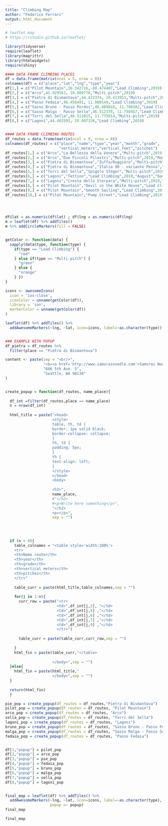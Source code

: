 ```yaml
---
title: "Climbing Map"
author: "Federico Ferrari"
output: html_document
---
```


```r
# leaflet map
# https://rstudio.github.io/leaflet/

library(tidyverse)
require(leaflet)
library(magrittr)
library(htmlwidgets)
require(shiny)

#### DATA FRAME CLIMBING PLACES
df = data.frame(matrix(ncol = 5, nrow = 0))
colnames(df) = c("place","lat","lng","type","year")
df[1,] = c("Pilot Mountain",36.342716,-80.474407,"Lead Climbing",2019)
df[2,] = c("Arco",45.929563, 10.889770,"Multi-pitch",2019)
df[3,] = c("Pietra di Bismantova",44.422374, 10.413951,"Multi-pitch",2019)
df[4,] = c("Passo Fedaia",46.456491, 11.860149,"Lead Climbing",2019)
df[5,] = c("Sasso Bruno - Passo Pordoi",46.489010, 11.796582,"Lead Climbing",2019)
df[6,] = c("Sasso Malga - Passo Sella",46.512370, 11.758457,"Lead Climbing",2019)
df[7,] = c("Torri del Sella",46.511015, 11.779914,"Multi-pitch",2019)
df[8,] = c("Lagoni",44.402991, 10.007326,"Lead Climbing",2019)


#### DATA FRAME CLIMBING ROUTES
df_routes = data.frame(matrix(ncol = 9, nrow = 0))
colnames(df_routes) = c("place","name","type","year","month","grade",
                        "vertical_meters","vertical_feet","pitches")
df_routes[1,] = c("Arco","La Bellezza della Venere","Multi-pitch",2019,"May","IV+",320,1050,9)
df_routes[2,] = c("Arco","Due Piccoli Pilastri","Multi-pitch",2019,"May","V+",150,500,4)
df_routes[3,] = c("Pietra di Bismantova","Zuffa/Ruggiero","Multi-pitch",2019,"July","V",105,350,5)
df_routes[4,] = c("Pietra di Bismantova","Italia 90 - variante Penna","Multi-pitch",2019,"July","6a",125,410,4)
df_routes[5,] = c("Torri del Sella","Spigolo Steger","Multi-pitch",2019,"July","IV+",140,460,5)
df_routes[6,] = c("Lagoni","Tettino","Lead Climbing",2019,"August","6a+",20,65,1)
df_routes[7,] = c("Lagoni","Cresta dello Sterpara","Multi-pitch",2019,"August","IV+",100,330,5)
df_routes[8,] = c("Pilot Mountain","Devil in the White House","Lead Climbing",2019,"September","10d",18,60,1)
df_routes[9,] = c("Pilot Mountain","Smooth Sailing","Lead Climbing",2019,"September","10a",25,80,1)
df_routes[10,] = c("Pilot Mountain","Pump Street","Lead Climbing",2019,"September","10a",20,65,1)




df$lat = as.numeric(df$lat) ; df$lng = as.numeric(df$lng)
m = leaflet(df) %>% addTiles()
m %>% addCircleMarkers(fill = FALSE)


getColor <- function(data) {
  sapply(data$type, function(type) {
    if(type == "Lead Climbing") {
      "red"
    } else if(type == "Multi-pitch") {
      "green"
    } else {
      "orange"
    } })
}

icons <- awesomeIcons(
  icon = 'ios-close',
  iconColor = unname(getColor(df)),
  library = 'ion',
  markerColor = unname(getColor(df))
)

leaflet(df) %>% addTiles() %>%
  addAwesomeMarkers(~lng, ~lat, icon=icons, label=~as.character(type))


### EXAMPLE WITH POPUP
df_pietra = df_routes %>% 
  filter(place == "Pietra di Bismantova")

content <- paste(sep = "<br/>",
                 "<b><a href='http://www.samurainoodle.com'>Samurai Noodle</a></b>",
                 "606 5th Ave. S",
                 "Seattle, WA 98138"
)


create_popup = function(df_routes, name_place){
  
  df_int =filter(df_routes,place == name_place)
  n = nrow(df_int)
  
  html_title = paste("<head>
                     <style>
                     table, th, td {
                     border: 1px solid black;
                     border-collapse: collapse;
                     }
                     th, td {
                     padding: 5px;
                     }
                     th {
                     text-align: left;
                     }
                     </style>
                     </head>
                     <body>
                     
                     <h2>", 
                     name_place, 
                     #"</h2>
                     #<p>Write here something</p>",
                     "</h2>
                     <p></p>",
                     sep = "")
  
  
  
  
  if (n > 0){
    table_colnames = "<table style='width:100%'>
    <tr>
    <th>Name route</th>
    <th>year</th> 
    <th>grade</th> 
    <th>vertical meters</th>
    <th>pitches</th>
    </tr>"
    
    table_curr = paste(html_title,table_colnames,sep = "")
    
    for(j in 1:n){
      curr_row = paste("<tr>
                       <td>",df_int[j,2], "</td>
                       <td>",df_int[j,4] ,"</td>
                       <td>",df_int[j,6] ,"</td>
                       <td>",df_int[j,7] ,"</td>
                       <td>",df_int[j,9] ,"</td>
                       </tr>")
      
      table_curr = paste(table_curr,curr_row,sep = "")
      
    }
    html_fin = paste(table_curr,"</table>
                     
                     </body>",sep = "")
  }else{
    html_fin = paste(html_title,"
                     </body>",sep = "")
  }
  
  return(html_fin)
  }

pie_pop = create_popup(df_routes = df_routes,"Pietra di Bismantova")
pilot_pop = create_popup(df_routes = df_routes, "Pilot Mountain")
arco_pop = create_popup(df_routes = df_routes, "Arco")
sella_pop = create_popup(df_routes = df_routes, "Torri del Sella")
lagoni_pop = create_popup(df_routes = df_routes, "Lagoni")
bruno_pop = create_popup(df_routes = df_routes, "Sasso Bruno - Passo Pordoi")
malga_pop = create_popup(df_routes = df_routes, "Sasso Malga - Passo Sella")
fedaia_pop = create_popup(df_routes = df_routes, "Passo Fedaia")


df[1,"popup"] = pilot_pop
df[2,"popup"] = arco_pop
df[3,"popup"] = pie_pop
df[4,"popup"] = fedaia_pop
df[5,"popup"] = bruno_pop
df[6,"popup"] = malga_pop
df[7,"popup"] = sella_pop
df[8,"popup"] = lagoni_pop


final_map = leaflet(df) %>% addTiles() %>%
  addAwesomeMarkers(~lng, ~lat, icon=icons, label=~as.character(type),
                    popup =~ popup)
final_map
```

```r
final_map
```
